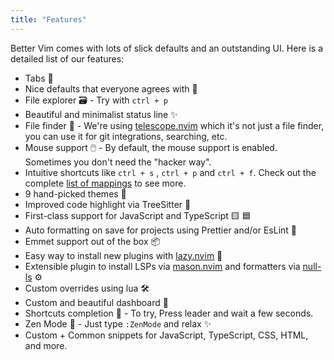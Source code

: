 ```yaml
---
title: "Features"
---
```


Better Vim comes with lots of slick defaults and an outstanding UI. Here is a detailed list of our features:

- Tabs 📂
- Nice defaults that everyone agrees with 🧠
- File explorer 🗃️ - Try with `ctrl + p`
- Beautiful and minimalist status line ✨
- File finder 🔎 - We're using [telescope.nvim](https://github.com/nvim-telescope/telescope.nvim) which it's not just a file finder, you can use it for git integrations, searching, etc.
- Mouse support 🖱️ - By default, the mouse support is enabled. Sometimes you don't need the "hacker way".
- Intuitive shortcuts like `ctrl + s` , `ctrl + p` and `ctrl + f`. Check out the complete [list of mappings](/mappings/general) to see more.
- 9 hand-picked themes 🎨
- Improved code highlight via TreeSitter 💃
- First-class support for JavaScript and TypeScript 🟨 🟦
- Auto formatting on save for projects using Prettier and/or EsLint 🤖
- Emmet support out of the box 📦
- Easy way to install new plugins with [lazy.nvim](https://github.com/folke/lazy.nvim) 🔌
- Extensible plugin to install LSPs via [mason.nvim](https://github.com/williamboman/mason.nvim) and formatters via [null-ls](https://github.com/jose-elias-alvarez/null-ls.nvim) ⚙️
- Custom overrides using lua 🛠️
- Custom and beautiful dashboard 📝
- Shortcuts completion 📙 - To try, Press <span>leader</span> and wait a few seconds.
- Zen Mode 🧘 - Just type `:ZenMode` and relax ✨
- Custom + Common snippets for JavaScript, TypeScript, CSS, HTML, and more.

